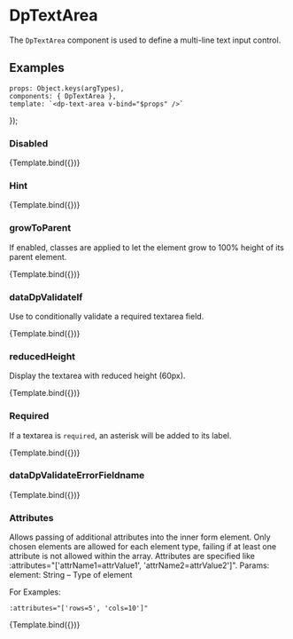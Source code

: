 
<Meta
  title="Components/TextArea"
  component={DpTextArea} />

# DpTextArea

The `DpTextArea` component is used to define a multi-line text input control.

## Examples

    props: Object.keys(argTypes),
    components: { DpTextArea },
    template: `<dp-text-area v-bind="$props" />`
});

### Disabled

<Canvas>
    <Story
        name="Disabled"
        args={{
            id: 'textAreaId',
            label: 'Insert the Text.',
            disabled: true
        }}>
        {Template.bind({})}
    </Story>
</Canvas>

### Hint

<Canvas>
    <Story
        name="Hint"
        args={{
            id: 'textAreaId',
            label: 'Insert the Text.',
            hint: 'A hint explaining what to enter in the textarea.'
        }}>
        {Template.bind({})}
    </Story>
</Canvas>

### growToParent

If enabled, classes are applied to let the element grow to 100% height of its parent element.

<Canvas>
    <Story
        name="growToParent"
        args={{
            id: 'textAreaId',
            label: 'Insert the Text.',
            growToParent: true
        }}>
        {Template.bind({})}
    </Story>
</Canvas>

### dataDpValidateIf

Use to conditionally validate a required textarea field.

<Canvas>
    <Story
        name="dataDpValidateIf"
        args={{
            id: 'textAreaId',
            label: 'Insert the Text.',
            dataDpValidateIf: true
        }}>
        {Template.bind({})}
    </Story>
</Canvas>

### reducedHeight

Display the textarea with reduced height (60px).

<Canvas>
    <Story
        name="reducedHeight"
        args={{
            id: 'textAreaId',
            label: 'Insert the Text.',
            reducedHeight: true
        }}>
        {Template.bind({})}
    </Story>
</Canvas>

### Required

If a textarea is `required`, an asterisk will be added to its label.

<Canvas>
    <Story
        name="Required"
        args={{
            id: 'textAreaId',
            label: 'Insert the Text.',
            required: true
        }}>
        {Template.bind({})}
    </Story>
</Canvas>

### dataDpValidateErrorFieldname

<Canvas>
    <Story
        name="dataDpValidateErrorFieldname"
        args={{
            id: 'textAreaId',
            label: 'Insert the Text.',
            dataDpValidateErrorFieldname: 'Error message here'
        }}>
        {Template.bind({})}
    </Story>
</Canvas>

### Attributes

Allows passing of additional attributes into the inner form element. Only chosen elements are allowed for each element type, failing if at least one attribute is not allowed within the array.
Attributes are specified like :attributes="['attrName1=attrValue1', 'attrName2=attrValue2']".
Params:
element: String – Type of element

For Examples:

`:attributes="['rows=5', 'cols=10']"`

<Canvas>
    <Story
        name="Attributes"
        args={{
            id: 'textAreaId',
            label: 'Insert the Text.'
        }}>
        {Template.bind({})}
    </Story>
</Canvas>

